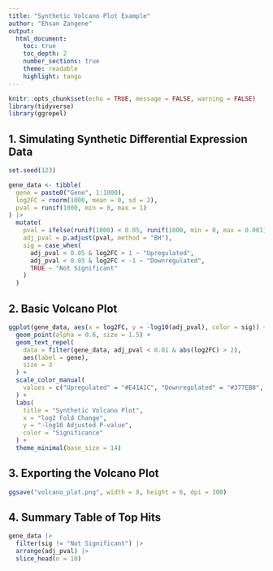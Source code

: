 ```yaml
---
title: "Synthetic Volcano Plot Example"
author: "Ehsan Zangene"
output:
  html_document:
    toc: true
    toc_depth: 2
    number_sections: true
    theme: readable
    highlight: tango
---
```


```r
knitr::opts_chunk$set(echo = TRUE, message = FALSE, warning = FALSE)
library(tidyverse)
library(ggrepel)
```

## 1. Simulating Synthetic Differential Expression Data

```r
set.seed(123)

gene_data <- tibble(
  gene = paste0("Gene", 1:1000),
  log2FC = rnorm(1000, mean = 0, sd = 2),
  pval = runif(1000, min = 0, max = 1)
) |> 
  mutate(
    pval = ifelse(runif(1000) < 0.05, runif(1000, min = 0, max = 0.001), pval),
    adj_pval = p.adjust(pval, method = "BH"),
    sig = case_when(
      adj_pval < 0.05 & log2FC > 1 ~ "Upregulated",
      adj_pval < 0.05 & log2FC < -1 ~ "Downregulated",
      TRUE ~ "Not Significant"
    )
  )
```

## 2. Basic Volcano Plot

```r
ggplot(gene_data, aes(x = log2FC, y = -log10(adj_pval), color = sig)) +
  geom_point(alpha = 0.6, size = 1.5) +
  geom_text_repel(
    data = filter(gene_data, adj_pval < 0.01 & abs(log2FC) > 2),
    aes(label = gene),
    size = 3
  ) +
  scale_color_manual(
    values = c("Upregulated" = "#E41A1C", "Downregulated" = "#377EB8", "Not Significant" = "grey")
  ) +
  labs(
    title = "Synthetic Volcano Plot",
    x = "log2 Fold Change",
    y = "-log10 Adjusted P-value",
    color = "Significance"
  ) +
  theme_minimal(base_size = 14)
```

## 3. Exporting the Volcano Plot

```r
ggsave("volcano_plot.png", width = 8, height = 6, dpi = 300)
```

## 4. Summary Table of Top Hits

```r
gene_data |> 
  filter(sig != "Not Significant") |> 
  arrange(adj_pval) |> 
  slice_head(n = 10)
```
